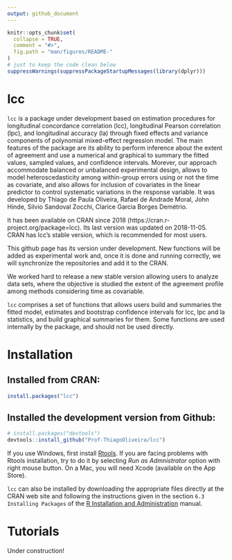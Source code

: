 ```yaml
---
output: github_document
---
```


<!-- README.md is generated from README.Rmd. Please edit that file -->

```r
knitr::opts_chunk$set(
  collapse = TRUE,
  comment = "#>",
  fig.path = "man/figures/README-"
)
# just to keep the code clean below
suppressWarnings(suppressPackageStartupMessages(library(dplyr)))
```

# lcc

`lcc` is a package under development based on estimation procedures for longitudinal concordance correlation (lcc), longitudinal Pearson correlation (lpc), and longitudinal accuracy (la) through fixed effects and variance components of polynomial mixed-effect regression model. The main features of the package are its ability to perform inference about the extent of agreement and use a numerical and graphical to summary the fitted values, sampled values, and confidence intervals. Morever, our approach accommodate balanced or unbalanced experimental design, allows to model heteroscedasticity among within-group errors using or not the time as covariate, and also allows for inclusion of covariates in the linear predictor to control systematic variations in the response variable. It was developed by Thiago de Paula Oliveira, Rafael de Andrade Moral, John Hinde, Silvio Sandoval Zocchi, Clarice Garcia Borges Demétrio.

It has been available on CRAN since 2018 (https://cran.r-project.org/package=lcc). Its last version was updated on 2018-11-05. CRAN has lcc's stable version, which is recommended for most users.

This github page has its version under development. New functions will be added as experimental work and, once it is done and running correctly, we will synchronize the repositories and add it to the CRAN.

We worked hard to release a new stable version allowing users to analyze data sets, where the objective is studied the extent of the agreement profile among methods considering time as covariable. 

`lcc` comprises a set of functions that allows users build and summaries the fitted model, estimates and bootstrap confidence intervals for lcc, lpc and la statistics, and build graphical summaries for them. Some functions are used internally by the package, and should not be used directly.


# Installation

## Installed from CRAN:
```r
install.packages("lcc")
```

## Installed the development version from Github:
```r
# install.packages("devtools")
devtools::install_github("Prof-ThiagoOliveira/lcc")
```
If you use Windows, first install [Rtools](https://cran.r-project.org/bin/windows/Rtools/). If you are facing problems with Rtools installation, try to do it by selecting *Run as Admnistrator* option with right mouse button. On a Mac, you will need Xcode (available on the App Store).

`lcc` can also be installed by downloading the appropriate files directly at the CRAN web site and following the instructions given in the section `6.3 Installing Packages` of the [R Installation and Administration](http://cran.r-project.org/doc/manuals/R-admin.pdf) manual.


# Tutorials

Under construction!